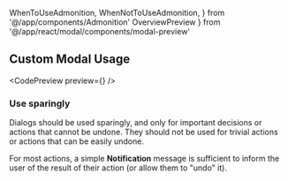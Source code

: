 ---
---

  WhenToUseAdmonition,
  WhenNotToUseAdmonition,
} from '@/app/components/Admonition'
  OverviewPreview
} from '@/app/react/modal/components/modal-preview'

## Custom Modal Usage

<WhenToUseAdmonition description="When you need to disrupt the flow of the user experience with content." />

<CodePreview preview={<OverviewPreview />} />

### Use sparingly

Dialogs should be used sparingly, and only for important decisions or actions that cannot be undone. They should not be used for trivial actions or actions that can be easily undone.

For most actions, a simple **Notification** message is sufficient to inform the user of the result of their action (or allow them to "undo" it).